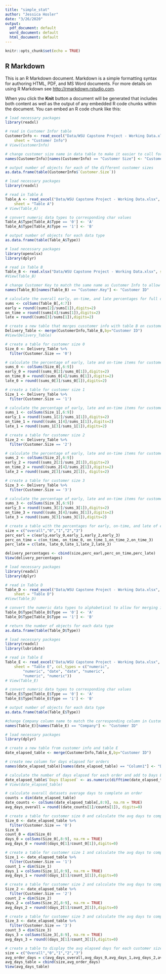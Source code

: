 ```yaml
---
title: "simple_stat"
author: "Jessica Hosler"
date: "3/26/2020"
output:
  pdf_document: default
  word_document: default
  html_document: default
---
```


```r
knitr::opts_chunk$set(echo = TRUE)
```

## R Markdown

This is an R Markdown document. Markdown is a simple formatting syntax for authoring HTML, PDF, and MS Word documents. For more details on using R Markdown see <http://rmarkdown.rstudio.com>.

When you click the **Knit** button a document will be generated that includes both content as well as the output of any embedded R code chunks within the document. You can embed an R code chunk like this:

```r
# load necessary packages
library(readxl)

# read in Customer Infor table
CustomerInfo <- read_excel("Data/WSU Capstone Project - Working Data.xlsx", 
    sheet = "Customer Info")
# View(CustomerInfo)

# change customer size name in data table to make it easier to call for merging
names(CustomerInfo)[names(CustomerInfo) == "Customer Size"] <- "Customer.Size"

# output number of objects for each of the different customer sizes
as.data.frame(table(CustomerInfo$`Customer.Size`))

```

```r
# load necessary packages
library(readxl)

# read in Table A
Table_A <- read_excel("Data/WSU Capstone Project - Working Data.xlsx", 
    sheet = "Table A")
# View(Table_A)

# convert numeric data types to corresponding char values
Table_A$Type[Table_A$Type == '0'] <- 'A'
Table_A$Type[Table_A$Type == '1'] <- 'B'

# output number of objects for each data type
as.data.frame(table(Table_A$Type))

```


```r
# load necessary packages
library(openxlsx)
library(dplyr)

# read in Table B
Table_B <- read.xlsx("Data/WSU Capstone Project - Working Data.xlsx", sheet = "Table B")
#View(Table_B)

# change Customer Key to match the same name as Customer Info to allow for merging
names(Table_B)[names(Table_B) == "Customer.Key"] <- "Customer ID"

```


```r

# calculate the overall early, on-time, and late percentages for full dataset
sums <- colSums(Table_B[,4:7])
early = round((sums[2]/sums[1]),digits=2)
on_time = round((sums[4]/sums[1]),digits=2)
late = round((sums[3]/sums[1]),digits=2)

# create a new table that merges cusstomer info with table B on customer ID
Delivery_Table <- merge(CustomerInfo,Table_B,by="Customer ID")
#View(Delivery_Table)

# create a table for customer size 0
Size_0 <- Delivery_Table %>%
  filter(Customer.Size == '0')

# calculate the percentage of early, late and on-time items for customer size 0
sums_0 <- colSums(Size_0[,6:9])
early_0 = round((sums_0[2]/sums_0[1]),digits=2)
on_time_0 = round((sums_0[4]/sums_0[1]),digits=2)
late_0 = round((sums_0[3]/sums_0[1]),digits=2)

# create a table for customer size 1
Size_1 <- Delivery_Table %>%
  filter(Customer.Size == '1')

# calculate the percentage of early, late and on-time items for customer size 1
sums_1 <- colSums(Size_1[,6:9])
early_1 = round((sums_1[2]/sums_1[1]),digits=2)
on_time_1 = round((sums_1[4]/sums_1[1]),digits=2)
late_1 = round((sums_1[3]/sums_1[1]),digits=2)

# create a table for customer size 2
Size_2 <- Delivery_Table %>%
  filter(Customer.Size == '2')

# calculate the percentage of early, late and on-time items for customer size 2
sums_2 <- colSums(Size_2[,6:9])
early_2 = round((sums_2[2]/sums_2[1]),digits=2)
on_time_2 = round((sums_2[4]/sums_2[1]),digits=2)
late_2 = round((sums_2[3]/sums_2[1]), digits=2)

# create a table for customer size 3
Size_3 <- Delivery_Table %>%
  filter(Customer.Size == '3')

# calculate the percentage of early, late and on-time items for customer size 3
sums_3 <- colSums(Size_3[,6:9])
early_3 = round((sums_3[2]/sums_3[1]),digits=2)
on_time_3 = round((sums_3[4]/sums_3[1]),digits=2)
late_3 = round((sums_3[3]/sums_3[1]),digits=2)

# create a table with the percentages for early, on-time, and late of each customer size
size = c("overall","0","1","2","3")
perc_earl = c(early,early_0,early_1,early_2,early_3)
perc_on_time = c(on_time, on_time_0, on_time_1,on_time_2,on_time_3)
perc_late = c(late, late_0,late_1,late_2,late_3)

delivery_percentages <- cbind(size,perc_earl,perc_on_time,perc_late)
View(delivery_percentages)
```

```r
# load necessary packages
library(readxl)
library(dplyr)

# read in Table D
Table_D <- read_excel("Data/WSU Capstone Project - Working Data.xlsx", 
    sheet = "Table D")
#View(Table_D)

# convert the numeric data types to alphabetical to allow for merging if desired
Table_D$Type[Table_D$Type == '0'] <- 'A'
Table_D$Type[Table_D$Type == '1'] <- 'B'

# return the number of objects for each data type
as.data.frame(table(Table_D$Type))

```


```r
# load necessary packages
library(readxl)
library(lubridate)

# read in Table E
Table_E <- read_excel("Data/WSU Capstone Project - Working Data.xlsx", 
    sheet = "Table E", col_types = c("numeric", 
        "numeric", "date", "date", "numeric", 
        "numeric", "numeric"))
# View(Table_E)

# convert numeric data types to corresponding char values
Table_E$Type[Table_E$Type == '0'] <- 'A'
Table_E$Type[Table_E$Type == '1'] <- 'B'

# output number of objects for each data type
as.data.frame(table(Table_E$Type))

#change Company column name to match the corresponding column in Customer info
names(Table_E)[names(Table_E) == "Company"] <- "Customer ID"

```

```r
# load necessary packages
library(dplyr)

# create a new table from customer info and table E
date_elapsed_table <- merge(CustomerInfo,Table_E,by="Customer ID")

# create new column for days elapsed for orders
names(date_elapsed_table)[names(date_elapsed_table) == "Column1"] <- "Days Elapsed"

# calculate the number of days elapsed for each order and add to Days Elapsed column
date_elapsed_table$`Days Elapsed` <- as.numeric(difftime(date_elapsed_table$Closed,date_elapsed_table$Open, units="days"))
# View(date_elapsed_table)

# calculate overall datasets average days to complete an order
counts = dim(date_elapsed_table)
date_counts <- colSums(date_elapsed_table[,8:9], na.rm = TRUE)
avg_days_overall = round((date_counts[1]/counts[1]), digits=0)

# create a table for customer size 0 and calculate the avg days to complete orders
Size_0 <- date_elapsed_table %>%
  filter(Customer.Size == '0')
Size_0
count_0 = dim(Size_0)
days_0 = colSums(Size_0[,8:9], na.rm = TRUE)
avg_days_0 = round((days_0[1]/count_0[1]),digits=0)

# create a table for customer size 1 and calculate the avg days to complete orders
Size_1 <- date_elapsed_table %>%
  filter(Customer.Size == '1')
count_1 = dim(Size_1)
days_1 = colSums(Size_1[,8:9], na.rm = TRUE)
avg_days_1 = round((days_1[1]/count_1[1]),digits=0)

# create a table for customer size 2 and calculate the avg days to complete orders
Size_2 <- date_elapsed_table %>%
  filter(Customer.Size == '2')
count_2 = dim(Size_2)
days_2 = colSums(Size_2[,8:9], na.rm = TRUE)
avg_days_2 = round((days_2[1]/count_2[1]),digits=0)

# create a table for customer size 3 and calculate the avg days to complete orders
Size_3 <- date_elapsed_table %>%
  filter(Customer.Size == '3')
count_3 = dim(Size_3)
days_3 = colSums(Size_3[,8:9], na.rm = TRUE)
avg_days_3 = round((days_3[1]/count_3[1]),digits=0)

# create a table to display the avg elapsed days for each customer size and whole dataset
size = c("Overall","0","1","2","3")
avg_order_days = c(avg_days_overall,avg_days_0,avg_days_1,avg_days_2,avg_days_3)
avg_days_table = cbind(size,avg_order_days)
View(avg_days_table)

```
